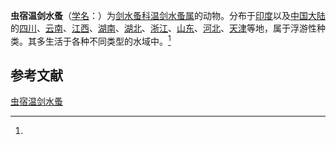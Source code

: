 {{Speciesbox
| name = 虫宿温剑水蚤
| status = 
| status_system = 
| image = 
| genus = Thermocyclops
| species = vermifer
| authority = (Lindberg, 1935)<ref name='id12620'>{{cite web| url =http://www.bioinfo.cn/db05/BjdwSpecies.php?action=view&id=12620| title =虫宿温剑水蚤| work =《中国动物物种编目数据库》| publisher =中国科学院微生物研究所| author =中国科学院动物研究所| accessdate =2009-04-28| deadurl =yes| archiveurl =https://web.archive.org/web/20160305031619/http://www.bioinfo.cn/db05/BjdwSpecies.php?action=view&id=12620| archivedate =2016-03-05| df =}}</ref>
}}

'''虫宿温剑水蚤'''（[[学名|学名]]：{{lang|la|''Thermocyclops vermifer''}}）为[[剑水蚤科|剑水蚤科]][[温剑水蚤属|温剑水蚤属]]的动物。分布于[[印度|印度]]以及[[中国大陆|中国大陆]]的[[四川|四川]]、[[云南|云南]]、[[江西|江西]]、[[湖南|湖南]]、[[湖北|湖北]]、[[浙江|浙江]]、[[山东|山东]]、[[河北|河北]]、[[天津|天津]]等地，属于浮游性种类。其多生活于各种不同类型的水域中。<ref name='id12620'/>

== 参考文献 ==
{{reflist}}

{{Wikispecies|Thermocyclops vermifer}}
{{Taxonbar|from=Q14486508}}

[[Category:温剑水蚤属|虫宿温剑水蚤]]


{{节肢动物小作品}}